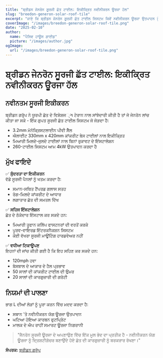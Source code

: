 ```yaml
---
title: "ਬ੍ਰੀਡਨ ਜੇਨਰੋਨ ਸੂਰਜੀ ਛੱਤ ਟਾਈਲ: ਇਕੀਕ੍ਰਿਤ ਨਵੀਨੀਕਰਨ ਊਰਜਾ ਹੱਲ"
slug: "breedon-generon-solar-roof-tile"
excerpt: "ਜਾਣੋ ਕਿ ਬ੍ਰੀਡਨ ਜੇਨਰੋਨ ਸੂਰਜੀ ਛੱਤ ਟਾਈਲ ਸਿਸਟਮ ਕਿਵੇਂ ਨਵੀਨੀਕਰਨ ਊਰਜਾ ਉਤਪਾਦਨ ਨੂੰ ਪਰੰਪਰਾਗਤ ਛੱਤ ਦੇ ਸੁੰਦਰਤਾ ਨਾਲ ਜੋੜਦਾ ਹੈ।"
coverImage: "/images/breedon-generon-solar-roof-tile.png"
date: "2025-02-10"
author:
  name: "ਪੈਸਿਵ ਹਾਊਸ ਗਾਈਡ"
  picture: "/images/author.jpg"
ogImage:
  url: "/images/breedon-generon-solar-roof-tile.png"
---
```


# ਬ੍ਰੀਡਨ ਜੇਨਰੋਨ ਸੂਰਜੀ ਛੱਤ ਟਾਈਲ: ਇਕੀਕ੍ਰਿਤ ਨਵੀਨੀਕਰਨ ਊਰਜਾ ਹੱਲ

## ਨਵੀਨਤਮ ਸੂਰਜੀ ਇਕੀਕਰਨ

ਬ੍ਰੀਡਨ ਗਰੁੱਪ ਨੇ ਯੂਰਪੀ ਛੱਤ ਦੇ ਵਿਸ਼ੇਸ਼ਜ્ઞ ਟੇਰਾਨ ਨਾਲ ਸਾਂਝੇਦਾਰੀ ਕੀਤੀ ਹੈ ਤਾਂ ਜੋ ਜੇਨਰੋਨ ਲਾਂਚ ਕੀਤਾ ਜਾ ਸਕੇ - ਇੱਕ ਗੁਪਤ ਸੂਰਜੀ ਛੱਤ ਟਾਈਲ ਸਿਸਟਮ ਜੋ ਜੋੜਦਾ ਹੈ:

- 3.2mm ਮੋਨੋਕ੍ਰਿਸਟਲਾਈਨ ਪੀਵੀ ਸੈੱਲ
- ਐਲਾਈਟ 330mm x 420mm ਕਾਂਕਰੀਟ ਬੇਸ ਟਾਈਲਾਂ ਨਾਲ ਇਕੀਕ੍ਰਿਤ
- ਮਿਆਰੀ ਮਿਲਦੇ-ਜੁਲਦੇ ਟਾਈਲਾਂ ਨਾਲ ਬਿਨਾਂ ਰੁਕਾਵਟ ਦੇ ਇੰਸਟਾਲੇਸ਼ਨ
- 260-ਟਾਈਲ ਸਿਸਟਮ ਆਮ 4kW ਉਤਪਾਦਨ ਕਰਦਾ ਹੈ

## ਮੁੱਖ ਫਾਇਦੇ

✅ **ਸੁੰਦਰਤਾ ਦਾ ਇਕੀਕਰਨ**  
ਵੱਡੇ ਸੂਰਜੀ ਪੈਨਲਾਂ ਨੂੰ ਖਤਮ ਕਰਦਾ ਹੈ:
- ਸਮਾਨ-ਸਥਿਤ ਟੈਂਪਰਡ ਗਲਾਸ ਸਤਹ
- ਰੰਗ-ਮਿਲਦੇ ਕਾਂਕਰੀਟ ਦੇ ਆਧਾਰ
- ਲਗਾਤਾਰ ਛੱਤ ਦੀ ਸਮਤਲ ਦਿੱਖ

✅ **ਸਹਿਜ ਇੰਸਟਾਲੇਸ਼ਨ**  
ਛੱਤ ਦੇ ਠੇਕੇਦਾਰ ਇੰਸਟਾਲ ਕਰ ਸਕਦੇ ਹਨ:
- ਮਿਆਰੀ ਤੂਫਾਨ ਕਲਿੱਪ ਫਾਸਟਨਰਾਂ ਦੀ ਵਰਤੋਂ ਕਰਕੇ
- ਪੂਰਵ-ਵਾਇਰਡ ਇੰਟਰਕਨੈਕਸ਼ਨ ਸਿਸਟਮ
- ਕੋਈ ਵੱਖਰਾ ਸੂਰਜੀ ਮਾਊਂਟਿੰਗ ਹਾਰਡਵੇਅਰ ਨਹੀਂ

✅ **ਵਧੀਆ ਟਿਕਾਊਪਣ**  
ਇਹਨਾਂ ਦੀ ਜਾਂਚ ਕੀਤੀ ਗਈ ਹੈ ਕਿ ਇਹ ਸਹਿਣ ਕਰ ਸਕਦੇ ਹਨ:
- 120mph ਹਵਾ
- ਬੇਸਬਾਲ ਦੇ ਆਕਾਰ ਦੇ ਹੈਲ ਪ੍ਰਭਾਵ
- 50 ਸਾਲਾਂ ਦੀ ਕਾਂਕਰੀਟ ਟਾਈਲ ਦੀ ਉਮਰ
- 20 ਸਾਲਾਂ ਦੀ ਕਾਰਗੁਜ਼ਾਰੀ ਦੀ ਗਰੰਟੀ

## ਨਿਯਮਾਂ ਦੀ ਪਾਲਣਾ

ਭਾਗ L ਦੀਆਂ ਲੋੜਾਂ ਨੂੰ ਪੂਰਾ ਕਰਨ ਵਿੱਚ ਮਦਦ ਕਰਦਾ ਹੈ:
- ਸਥਾਨ 'ਤੇ ਨਵੀਨੀਕਰਨ ਯੋਗ ਊਰਜਾ ਉਤਪਾਦਨ
- ਘਟਿਆ ਹੋਇਆ ਕਾਰਬਨ ਫੁਟਪ੍ਰਿੰਟ
- ਮਾਲਕ ਦੇ ਐਪ ਰਾਹੀਂ ਸਮਾਰਟ ਊਰਜਾ ਨਿਗਰਾਨੀ

> "ਜੈਨਰੋਨ ਸੂਰਜੀ ਊਰਜਾ ਦੇ ਅਪਣਾਉਣ ਵਿੱਚ ਇੱਕ ਮੂਲ ਭੇਦ ਦਾ ਪ੍ਰਤੀਕ ਹੈ - ਨਵੀਨੀਕਰਨ ਯੋਗ ਊਰਜਾ ਨੂੰ ਦ੍ਰਿਸ਼ਟੀਗੋਚਰ ਬਣਾਉਂਦੇ ਹੋਏ ਛੱਤ ਦੀ ਕਾਰਗੁਜ਼ਾਰੀ ਨੂੰ ਬਰਕਰਾਰ ਰੱਖਣਾ।"

**ਸੰਪਰਕ:** [ਬ੍ਰੀਡਨ ਗਰੁੱਪ](https://www.breedongroup.com)